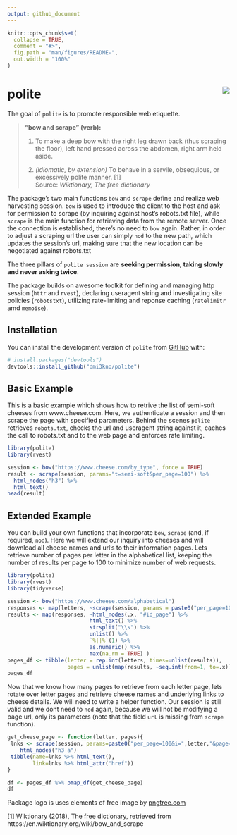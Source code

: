```yaml
---
output: github_document
---
```


<!-- README.md is generated from README.Rmd. Please edit that file -->

```r
knitr::opts_chunk$set(
  collapse = TRUE,
  comment = "#>",
  fig.path = "man/figures/README-",
  out.width = "100%"
)
```
# polite <img src="man/figures/logo.png" align="right" />

The goal of `polite` is to promote responsible web etiquette. 

> __"bow and scrape" (verb):__ 
>
> 1) To make a deep bow with the right leg drawn back (thus scraping the floor), left hand pressed across the abdomen, right arm held aside.
>
> 2) _(idiomatic, by extension)_ To behave in a servile, obsequious, or excessively polite manner. [1]                   
>                                             Source: _Wiktionary, The free dictionary_
>

The package's two main functions `bow` and `scrape` define and realize web harvesting session. `bow` is used to introduce the client to the host and ask for permission to scrape (by inquiring against host's robots.txt file), while `scrape` is the main function for retrieving data from the remote server. Once the connection is established, there's no need to `bow` again. Rather, in order to adjust a scraping url the user can simply `nod` to the new path, which updates the session's url, making sure that the new location can be negotiated against robots.txt

The three pillars of `polite session` are **seeking permission, taking slowly and never asking twice**.

The package builds on awesome toolkit for defining and managing http session (`httr` and `rvest`), declaring useragent string and investigating site policies (`robotstxt`), utilizing rate-limiting and reponse caching (`ratelimitr` amd `memoise`).

## Installation

You can install the  development version of `polite` from [GitHub](https://github.com/) with:

``` r
# install.packages("devtools")
devtools::install_github("dmi3kno/polite")
```

## Basic Example


This is a basic example which shows how to retrive the list of semi-soft cheeses from www.cheese.com. Here, we authenticate a session and then scrape the page with specified parameters. Behind the scenes `polite` retrieves `robots.txt`, checks the url and useragent string against it, caches the call to robots.txt and to the web page and enforces rate limiting.

```r
library(polite)
library(rvest)

session <- bow("https://www.cheese.com/by_type", force = TRUE)
result <- scrape(session, params="t=semi-soft&per_page=100") %>%
  html_nodes("h3") %>% 
  html_text()
head(result)
```

## Extended Example

You can build your own functions that incorporate `bow`, `scrape` (and, if required, `nod`). Here we will extend our inquiry into cheeses and will download all cheese names and url's to their information pages. Lets retrieve number of pages per letter in the alphabetical list, keeping the number of results per page to 100 to minimize number of web requests.

```r
library(polite)
library(rvest)
library(tidyverse)

session <- bow("https://www.cheese.com/alphabetical")
responses <- map(letters, ~scrape(session, params = paste0("per_page=100&i=",.x)) )
results <- map(responses, ~html_nodes(.x, "#id_page") %>% 
                          html_text() %>% 
                          strsplit("\\s") %>% 
                          unlist() %>%
                          `%||%`(1) %>% 
                          as.numeric() %>% 
                          max(na.rm = TRUE) )
pages_df <- tibble(letter = rep.int(letters, times=unlist(results)),
                   pages = unlist(map(results, ~seq.int(from=1, to=.x))))
pages_df
```

Now that we know how many pages to retrieve from each letter page, lets rotate over letter pages and retrieve cheese names and underlying links to cheese details. We will need to write a helper function. Our session is still valid and we dont need to `nod` again, because we will not be modifying a page url, only its parameters (note that the field `url` is missing from `scrape` function).

```r
get_cheese_page <- function(letter, pages){
 lnks <- scrape(session, params=paste0("per_page=100&i=",letter,"&page=",pages)) %>% 
    html_nodes("h3 a")
 tibble(name=lnks %>% html_text(),
        link=lnks %>% html_attr("href"))
}

df <- pages_df %>% pmap_df(get_cheese_page)
df
```


Package logo is uses elements of free image by [pngtree.com](https://pngtree.com)

[1] Wiktionary (2018), The free dictionary, retrieved from https://en.wiktionary.org/wiki/bow_and_scrape
